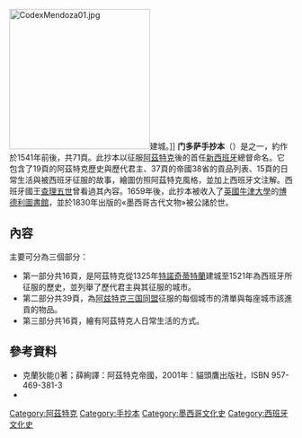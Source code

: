 [[File:CodexMendoza01.jpg|250px]]建城。]]
{{Aztecbox|}}
'''门多萨手抄本'''（{{Lang-es|'''Códice Mendoza'''}}）是{{le|阿茲特克手抄本|Aztec codices}}之一，約作於1541年前後，共71頁。此抄本以征服[[阿茲特克|阿茲特克]]後的首任[[新西班牙總督轄區|新西班牙]]總督{{le|安東尼奧·德·门多萨|Antonio de Mendoza}}命名。它包含了19頁的阿茲特克歷史與歷代君主、37頁的帝國38省的貢品列表、15頁的日常生活與被西班牙征服的故事，繪圖仿照阿茲特克風格，並加上西班牙文注解。西班牙國王[[查理五世_(神聖羅馬帝國)|查理五世]]曾看過其內容。1659年後，此抄本被收入了[[英國|英國]][[牛津大學|牛津大學]]的[[博德利圖書館|博德利圖書館]]，並於1830年出版的«墨西哥古代文物»被公諸於世。

== 內容 ==
主要可分為三個部分：
* 第一部分共16頁，是阿茲特克從1325年[[特諾奇蒂特蘭|特諾奇蒂特蘭]]建城至1521年為西班牙所征服的歷史，並列舉了歷代君主與其征服的城市。
* 第二部分共39頁，為[[阿兹特克三国同盟|阿兹特克三国同盟]]征服的每個城市的清單與每座城市該進貢的物品。
* 第三部分共16頁，繪有阿茲特克人日常生活的方式。

{{Commons|Codex Mendoza}}

== 參考資料 ==
* 克蘭狄能({{link-en|Inga Clendinnen|Inga Clendinnen}})著；薛絢譯：阿茲特克帝國，2001年：貓頭鷹出版社，ISBN 957-469-381-3
* {{cite web
| author = Anonymous
| url = http://bloknot.info/files/Textos/Mexico/Codex-Mendoza-al-ruso.pdf
| title = Codex Mendoza (russian edition).
| publisher = www.bloknot.info (A.Skromnitsky)
| date = 2010-12-01
| accessdate = 2011-06-07
<!--| description = Ukraine, Kiev, 2010-2011. A.Skromnitsky (1 part), V.Talakh (2 and 3 parts)-->
| archive-date = 2013-06-01
| archive-url = https://web.archive.org/web/20130601045814/http://bloknot.info/files/Textos/Mexico/Codex-Mendoza-al-ruso.pdf
| dead-url = no
}}

[[Category:阿茲特克|Category:阿茲特克]]
[[Category:手抄本|Category:手抄本]]
[[Category:墨西哥文化史|Category:墨西哥文化史]]
[[Category:西班牙文化史|Category:西班牙文化史]]